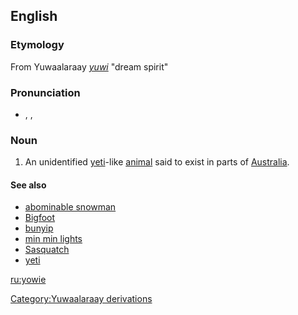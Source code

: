 ==English==
{{wikipedia|Yowie (cryptid)}}

===Etymology===
From Yuwaalaraay ''[[yuwi]]'' "dream spirit"
===Pronunciation===
*{{enPR|you'wi}}, {{IPA|/ˈjaʊwi/}}, {{SAMPA|/"jaUwi/}}

===Noun===
{{en-noun|yowies}}

# {{context|AU|cryptozoology}} An unidentified [[yeti]]-like [[animal]] said to exist in parts of [[Australia]].

====See also====
*[[abominable snowman]]
*[[Bigfoot]]
*[[bunyip]]
*[[min min lights]]
*[[Sasquatch]]
*[[yeti]]
[[Category:Yuwaalaraay derivations]]
[[ru:yowie]]